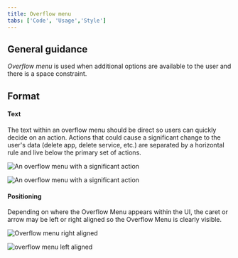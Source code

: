 ```yaml
---
title: Overflow menu
tabs: ['Code', 'Usage','Style']
---
```

## General guidance


_Overflow menu_ is used when additional options are available to the user and there is a space constraint.


## Format

#### Text

The text within an overflow menu should be direct so users can quickly decide on an action. Actions that could cause a significant change to the user's data (delete app, delete service, etc.) are separated by a horizontal rule and live below the primary set of actions.

<ImageComponent cols="8">

![An overflow menu with a significant action](images/overflow-menu-usage-1.png)

</ImageComponent>

<ImageComponent cols="8">

![An overflow menu with a significant action](images/overflow-menu-usage-1.png)

</ImageComponent>

#### Positioning

Depending on where the Overflow Menu appears within the UI, the caret or arrow may be left or right aligned so the Overflow Menu is clearly visible.

<ImageComponent cols="8" caption="Right-aligned Overflow Menu">

![Overflow menu right aligned](images/overflow-menu-usage-2.png)

</ImageComponent>

<ImageComponent cols="8" caption="Left-aligned Overflow Menu">

![overflow menu left aligned](images/overflow-menu-usage-3.png)

</ImageComponent>